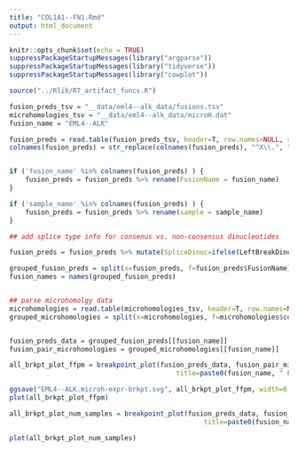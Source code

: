 ```yaml
---
title: "COL1A1--FN1.Rmd"
output: html_document
---
```


```r
knitr::opts_chunk$set(echo = TRUE)
suppressPackageStartupMessages(library("argparse"))
suppressPackageStartupMessages(library("tidyverse"))
suppressPackageStartupMessages(library("cowplot"))
```



```r

source("../Rlib/RT_artifact_funcs.R")

fusion_preds_tsv = "__data/eml4--alk_data/fusions.tsv"
microhomologies_tsv = "__data/eml4--alk_data/microH.dat"
fusion_name = "EML4--ALK"
```


```r

fusion_preds = read.table(fusion_preds_tsv, header=T, row.names=NULL, sep="\t", stringsAsFactors=F, com='')
colnames(fusion_preds) = str_replace(colnames(fusion_preds), "^X\\.", "")


if ('fusion_name' %in% colnames(fusion_preds) ) {
    fusion_preds = fusion_preds %>% rename(FusionName = fusion_name)
}

if ('sample_name' %in% colnames(fusion_preds) ) {
    fusion_preds = fusion_preds %>% rename(sample = sample_name)
}

## add splice type info for consenus vs. non-consensus dinucleotides

fusion_preds = fusion_preds %>% mutate(SpliceDinuc=ifelse(LeftBreakDinuc %in% c("GT", "GC") & RightBreakDinuc == "AG", "Consensus", "Non"))

grouped_fusion_preds = split(x=fusion_preds, f=fusion_preds$FusionName)
fusion_names = names(grouped_fusion_preds)


## parse microhomolgy data
microhomologies = read.table(microhomologies_tsv, header=T, row.names=NULL, sep="\t", stringsAsFactors=F)
grouped_microhomologies = split(x=microhomologies, f=microhomologies$contig)



```

```r
fusion_preds_data = grouped_fusion_preds[[fusion_name]]
fusion_pair_microhomologies = grouped_microhomologies[[fusion_name]]

all_brkpt_plot_ffpm = breakpoint_plot(fusion_preds_data, fusion_pair_microhomologies,
                                          title=paste0(fusion_name, " FFPM"), "FFPM")

ggsave("EML4--ALK.microh-expr-brkpt.svg", all_brkpt_plot_ffpm, width=6.75, height=4.5, units = 'in')
plot(all_brkpt_plot_ffpm)


```
```r
all_brkpt_plot_num_samples = breakpoint_plot(fusion_preds_data, fusion_pair_microhomologies,
                                                 title=paste0(fusion_name, " num samples"), "num_samples")

plot(all_brkpt_plot_num_samples)

```




